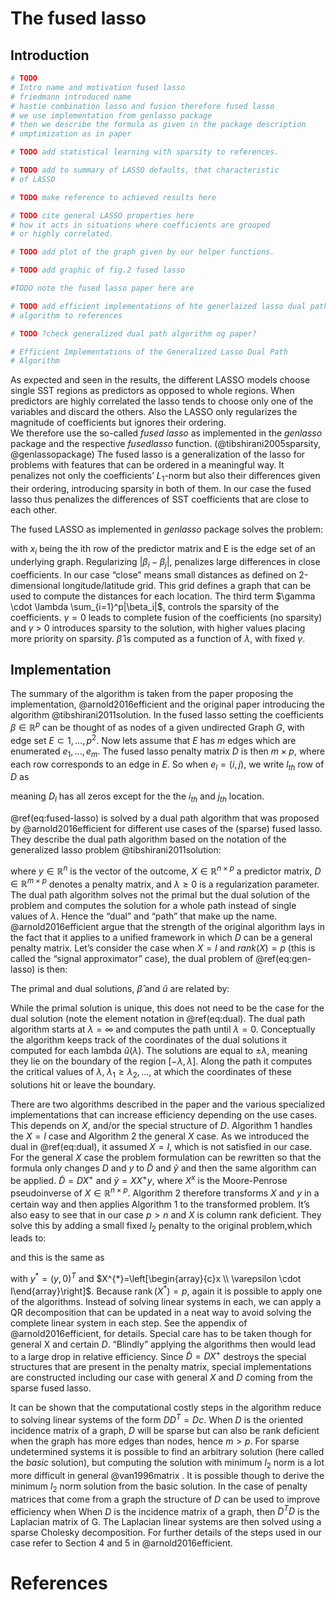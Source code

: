 # The fused lasso
## Introduction
```r
# TODO
# Intro name and motivation fused lasso
# friedmann introduced name
# hastie combination lasso and fusion therefore fused lasso
# we use implementation from genlasso package 
# then we describe the formula as given in the package description
# omptimization as in paper
```
```r
# TODO add statistical learning with sparsity to references.
```
```r
# TODO add to summary of LASSO defaults, that characteristic 
# of LASSO
```
```r
# TODO make reference to achieved results here
```

```r
# TODO cite general LASSO properties here
# how it acts in situations where coefficients are grouped
# or highly correlated.
```

```r
# TODO add plot of the graph given by our helper functions.
```

```r
# TODO add graphic of fig.2 fused lasso
```

```r
#TODO note the fused lasso paper here are
```

```r
# TODO add efficient implementations of hte generlaized lasso dual path
# algorithm to references
```

```r
# TODO ?check generalized dual path algorithm og paper?
```

```r
# Efficient Implementations of the Generalized Lasso Dual Path
# Algorithm
```

As expected and seen in the results, the different LASSO models choose single
SST regions as predictors as opposed to whole regions.
When predictors are highly correlated the lasso tends to
choose only one of the variables and discard the others.
Also the LASSO only regularizes the magnitude of coefficients
but ignores their ordering.  
We therefore use the so-called *fused lasso* as implemented in the *genlasso* package and the respective *fusedlasso* function. (@tibshirani2005sparsity, @genlassopackage)
The fused lasso is a generalization of the lasso for problems with features
that can be ordered in a meaningful way. It penalizes not only the coefficients'
$L_1$-norm but also their differences given their ordering, introducing sparsity
in both of them.
In our case the fused lasso thus penalizes the differences of SST coefficients that are close to each other.

The fused LASSO as implemented in *genlasso* package solves the problem:

<!-- $$\min_{\beta} 1/2 \sum_{i=1}^n(y_i - x_i^T\beta_i)^2 + \lambda \sum_{i,j \in E} |\beta_i - \beta_j| + \gamma \cdot \lambda \sum_{i=1}^p|\beta_i|  ,$$ -->
\begin{equation}
\min_{\beta} 1/2 \sum_{i=1}^n(y_i - x_i^T\beta_i)^2 + \lambda \sum_{i,j \in E} |\beta_i - \beta_j| + \gamma \cdot \lambda \sum_{i=1}^p|\beta_i|,
(\#eq:fused-lasso)
\end{equation}


with $x_i$ being the ith row of the predictor matrix and 
E is the edge set of an underlying graph.
Regularizing $|\beta_i-\beta_j|$, penalizes large differences in
close coefficients. In our case "close" means small distances
as defined on 2-dimensional longitude/latitude grid. This grid defines a graph that can be used to compute the distances for
each location.
The third term $\gamma \cdot \lambda \sum_{i=1}^p|\beta_i|$,
controls the sparsity of the coefficients. $\gamma=0$ leads to complete fusion of the coefficients (no sparsity) and $\gamma$ > 0 introduces sparsity to the solution, with higher values placing more priority on sparsity. 
$\hat{\beta}$ is computed as a function of $\lambda$, with fixed $\gamma$.


## Implementation
The summary of the algorithm is taken from the paper proposing
the implementation, @arnold2016efficient and the original paper introducing 
the algorithm @tibshirani2011solution.
In the fused lasso setting the coefficients $\beta \in \mathbb{R}^p$ can be thought of
as nodes of a given undirected Graph $G$, with edge set $E \subset {1,...,p}^2$.
Now lets assume that $E$ has $m$ edges which are enumerated $e_1,...,e_m$.
The fused lasso penalty matrix $D$ is then $m \times p$, where 
each row corresponds to an edge in $E$.
So when $e_l = (i,j)$, we write $l_{th}$ row of $D$ as 

<!-- $$ D_l = (0,...-1,...1,...) \in \mathbb{R}^p, $$ -->
\begin{equation}
D_l = (0,...,-1,...,1,...) \in \mathbb{R}^p,
(\#eq:pen-mat)
\end{equation}

meaning $D_l$ has all zeros except for the the $i_{th}$ and $j_{th}$
location.

\@ref(eq:fused-lasso) is solved by a dual path algorithm that was proposed
by @arnold2016efficient for different use cases of the (sparse) fused lasso.
They describe the dual path algorithm based on the notation of the generalized
lasso problem @tibshirani2011solution:

\begin{equation}
\hat{\beta}=\underset{\beta \in \mathbb{R}^{p}}{\arg \min } \frac{1}{2}\|y-X \beta\|_{2}^{2}+\lambda\|D \beta\|_{1},
(\#eq:gen-lasso)
\end{equation}

where $y \in \mathbb{R}^n$ is the vector of the outcome, 
$X \in \mathbb{R}^{n \times p}$ a predictor matrix, $D \in \mathbb{R}^{m \times p}$
denotes a penalty matrix, and $\lambda \geq 0$ is a regularization parameter.
The dual path algorithm solves not the primal but the dual solution of the problem
and computes the solution for a whole path instead of single values of $\lambda$.
Hence the "dual" and "path" that make up the name.
@arnold2016efficient argue that the strength of the original algorithm lays in the fact that it applies to a unified framework
in which $D$ can be a general penalty matrix.
Let's consider the case when $X=I$ and $rank(X)=p$ (this is called the "signal approximator" case),
the dual problem of \@ref(eq:gen-lasso) is then:

\begin{equation}
\hat{u} \in \underset{\substack{u \in \mathbb{R}^{\omega}}}{\arg \min } \frac{1}{2}\left\|y-D^{T} u\right\|_{\frac{2}{2}} \text { subject to }\|u\|_{\infty} \leq \lambda.
(\#eq:dual)
\end{equation}

The primal and dual solutions, $\hat{\beta}$ and $\hat{u}$ are related by:

\begin{equation}
\hat{\beta}=y-D^{T} \hat{u} .
(\#eq:dual-relate)
\end{equation}

While the primal solution is unique, this does not need to be the case 
for the dual solution (note the element notation in \@ref(eq:dual).
The dual path algorithm starts at $\lambda = \infty$ and computes the
path until $\lambda = 0$.
Conceptually the algorithm keeps track of the coordinates of the dual
solutions it computed for each lambda $\hat{u}(\lambda)$.
The solutions are equal to $\pm\lambda$, meaning they lie on the boundary
of the region $[-\lambda,\lambda]$. Along the path it computes
the critical values of $\lambda$, $\lambda_1 \geq \lambda_2,...,$ 
at which the coordinates of these solutions hit or leave the boundary.

There are two algorithms described in the paper and the various specialized implementations
that can increase efficiency depending on the use cases.
This depends on $X$, and/or the special structure of $D$.
Algorithm 1 handles the $X=I$ case and Algorithm 2 the general $X$ case.
As we introduced the dual in \@ref(eq:dual), it assumed $X=I$, which is not satisfied 
in our case.
For the general $X$ case the problem formulation can be rewritten so that the
formula only changes $D$ and $y$ to $\tilde{D}$ and $\tilde{y}$ and then the same algorithm can be applied. $\tilde{D}=DX^+$ and $\tilde{y}=XX^+y$, where $X^x$ is the 
Moore-Penrose pseudoinverse of $X \in \mathbb{R}^{n \times p}$.
Algorithm 2 therefore transforms $X$ and $y$ in a certain way and then applies Algorithm 1
to the transformed problem.
It's also easy to see that in our case $p > n$ and $X$ is column rank deficient.
They solve this by adding a small fixed $l_2$ penalty to the original problem,which 
leads to:


\begin{equation}
\operatorname{minimize}_{\beta \in \mathbb{R}^{p}} \frac{1}{2}\|y-X \beta\|_{2}^{2}+\lambda\|D \beta\|_{1}+\varepsilon\|\beta\|_{2}^{2},
(\#eq:add-ridge)
\end{equation}

and this is the same as

\begin{equation}
\underset{\beta}{\operatorname{minimize}} \frac{1}{2}\left\|y^{*}-\left(X^{*}\right) \beta\right\|_{2}^{2}+\lambda\|D \beta\|_{1},
(\#eq:add-ridge2)
\end{equation}

with $y^{*}=(y, 0)^{T}$ and $X^{*}=\left[\begin{array}{c}x \\ \varepsilon \cdot I\end{array}\right]$. Because $\operatorname{rank}\left(X^{*}\right)=p$,
again it is possible to apply one of the algorithms.
Instead of solving linear systems in each, we can apply a QR decomposition
that can be updated in a neat way to avoid solving the complete 
linear system in each step. See the appendix of @arnold2016efficient, for details.
Special care has to be taken though for general X and certain $D$.
"Blindly" applying the algorithms then would lead to a large drop in relative
efficiency.
Since $\tilde{D}= DX^+$ destroys the special structures that are present 
in the penalty matrix,  special implementations are constructed including our case
with general $X$ and $D$ coming from the sparse fused lasso.

It can be shown that the computational costly steps in the algorithm reduce
to solving linear systems of the form $DD^T = Dc$.
When $D$ is the oriented incidence matrix of a graph, $D$ will be sparse
but can also be rank deficient when the graph has more edges than nodes, 
hence $m > p$. 
For sparse undetermined systems it is possible
to find an arbitrary solution (here called the *basic* solution), but computing the solution with minimum $l_2$
norm is a lot more difficult in general @van1996matrix .
It is possible though to derive the minimum $l_2$ norm solution from
the basic solution.
In the case of penalty matrices that come from a graph the structure of $D$
can be used to improve efficiency when 
When $D$ is the incidence matrix of a graph, then $D^TD$ is the Laplacian matrix of G.
The Laplacian linear systems are then solved using a sparse Cholesky decomposition.
For further details of the steps used in our case refer to Section 4 and 5 in @arnold2016efficient.



 
# References 
